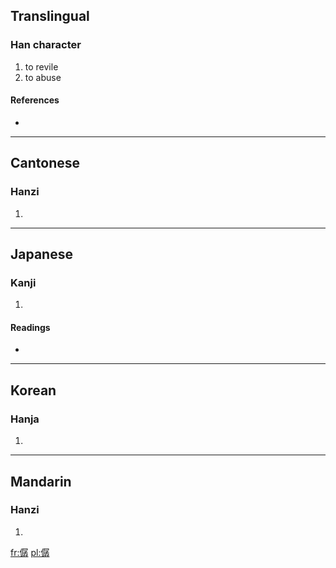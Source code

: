 ==Translingual==

===Han character===
{{Han char|rn=9|rad=人|as=12|sn=14|four=2724<sub>7</sub>|canj=人尸弓木 (OSND)}}

# to revile
# to abuse

====References====
* {{Han ref|kx=0116.280|dkj=01103|dj=0248.060|hdz=10222.110|uh=50DD|ud=20701|bh=E0F7|bd=57591}}

----

==Cantonese==

===Hanzi===
{{yue-hanzi|jyut=|y=chaan4, saan4}}

# {{defn|Cantonese|sort=人12}}

----

==Japanese==

===Kanji===
{{ja-kanji|grade=|rs=人12}}

# {{defn|Japanese|sort=人12}}

====Readings====
* {{ja-readings|on=[[さん]] (san), [[ぜん]] (zen)|kun=[[そなえる]] (sonaeru), [[ののしる]] (nonoshiru), [[あらわす]] (arawasu)}}

----

==Korean==

===Hanja===
{{ko-hanja|hangeul=잔|rv=jan|mr=chan}}

# {{defn|Korean|sort=人12}}

----

==Mandarin==

===Hanzi===
{{cmn-hanzi|pin=[[chán]] ([[chan2]])|wg=ch'an<sup>2</sup>}}

# {{defn|Mandarin|sort=人12}}

[[fr:僝]]
[[pl:僝]]